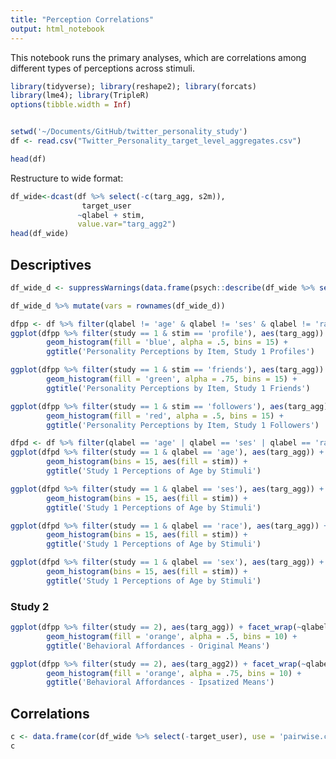 ```yaml
---
title: "Perception Correlations"
output: html_notebook
---
```


This notebook runs the primary analyses, which are correlations among different types of perceptions across stimuli. 

```r
library(tidyverse); library(reshape2); library(forcats)
library(lme4); library(TripleR)
options(tibble.width = Inf)


setwd('~/Documents/GitHub/twitter_personality_study')
df <- read.csv("Twitter_Personality_target_level_aggregates.csv")
```
```r
head(df)
```

Restructure to wide format:  

```r
df_wide<-dcast(df %>% select(-c(targ_agg, s2m)),
                target_user				
               ~qlabel + stim,  					
               value.var="targ_agg2")
head(df_wide)
```

## Descriptives

```r
df_wide_d <- suppressWarnings(data.frame(psych::describe(df_wide %>% select(-target_user))[1:4]))

df_wide_d %>% mutate(vars = rownames(df_wide_d))
```

```r
dfpp <- df %>% filter(qlabel != 'age' & qlabel != 'ses' & qlabel != 'race' & qlabel != 'sex')
ggplot(dfpp %>% filter(study == 1 & stim == 'profile'), aes(targ_agg)) + facet_wrap(~qlabel) + 
        geom_histogram(fill = 'blue', alpha = .5, bins = 15) +
        ggtitle('Personality Perceptions by Item, Study 1 Profiles')
```


```r
ggplot(dfpp %>% filter(study == 1 & stim == 'friends'), aes(targ_agg)) + facet_wrap(~qlabel) + 
        geom_histogram(fill = 'green', alpha = .75, bins = 15) +
        ggtitle('Personality Perceptions by Item, Study 1 Friends')
```
```r
ggplot(dfpp %>% filter(study == 1 & stim == 'followers'), aes(targ_agg)) + facet_wrap(~qlabel) + 
        geom_histogram(fill = 'red', alpha = .5, bins = 15) +
        ggtitle('Personality Perceptions by Item, Study 1 Followers')
```
```r
dfpd <- df %>% filter(qlabel == 'age' | qlabel == 'ses' | qlabel == 'race' | qlabel == 'sex')
ggplot(dfpd %>% filter(study == 1 & qlabel == 'age'), aes(targ_agg)) + facet_wrap(~stim) + 
        geom_histogram(bins = 15, aes(fill = stim)) +
        ggtitle('Study 1 Perceptions of Age by Stimuli')
```

```r
ggplot(dfpd %>% filter(study == 1 & qlabel == 'ses'), aes(targ_agg)) + facet_wrap(~stim) + 
        geom_histogram(bins = 15, aes(fill = stim)) +
        ggtitle('Study 1 Perceptions of Age by Stimuli')
```

```r
ggplot(dfpd %>% filter(study == 1 & qlabel == 'race'), aes(targ_agg)) + facet_wrap(~stim) + 
        geom_histogram(bins = 15, aes(fill = stim)) +
        ggtitle('Study 1 Perceptions of Age by Stimuli')
```

```r
ggplot(dfpd %>% filter(study == 1 & qlabel == 'sex'), aes(targ_agg)) + facet_wrap(~stim) + 
        geom_histogram(bins = 15, aes(fill = stim)) +
        ggtitle('Study 1 Perceptions of Age by Stimuli')
```
  
### Study 2  
  
```r
ggplot(dfpp %>% filter(study == 2), aes(targ_agg)) + facet_wrap(~qlabel) + 
        geom_histogram(fill = 'orange', alpha = .5, bins = 10) +
        ggtitle('Behavioral Affordances - Original Means')
```
```r
ggplot(dfpp %>% filter(study == 2), aes(targ_agg2)) + facet_wrap(~qlabel) + 
        geom_histogram(fill = 'orange', alpha = .75, bins = 10) +
        ggtitle('Behavioral Affordances - Ipsatized Means')
```




## Correlations  

```r
c <- data.frame(cor(df_wide %>% select(-target_user), use = 'pairwise.complete.obs'))
c
```














